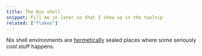 ```yaml
---
title: The Nix shell
snippet: Fill me in later so that I show up in the tooltip
related: ["flakes"]
---
```


Nix shell environments are [hermetically] sealed places where some seriously cool stuff happens.

[hermetically]: /concepts/hermeticity
